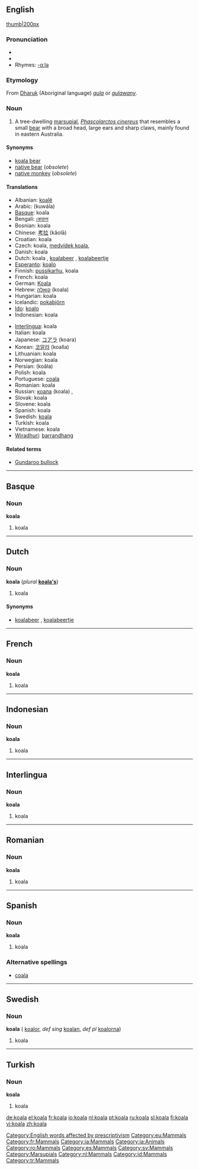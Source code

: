 {{see|Koala}}
==English==

[[image:koala.jpg|thumb|200px]]

===Pronunciation===
*{{SAMPA|/k@U"A:l@/}}
*{{AHD|kō-ä'lə}}
*Rhymes: [[Rhymes:English:-ɑːlə|-ɑːlə]]

===Etymology===
From [[w:Dharuk|Dharuk]] (Aboriginal language) ''[[gula]]'' or ''[[gulawany]]''.

===Noun===
{{en-noun}}

# A tree-dwelling [[marsupial]], ''[[Phascolarctos cinereus]]'' that resembles a small [[bear]] with a broad head, large ears and sharp claws, mainly found in eastern Australia.

====Synonyms====
*[[koala bear]]
*[[native bear]] (''obsolete'')
*[[native monkey]] (''obsolete'')

====Translations====
{{top}}
*Albanian: [[koalë]] {{g|Albanian}}
*Arabic: {{ARchar|[[كوالا]]}} (kuwála) {{f}}
*[[Basque]]: koala
*Bengali: [[কোয়ালা]]
*Bosnian: koala {{f}}
*Chinese: [[考拉]] (kǎolā)
*Croatian: koala {{f}}
*Czech: koala, [[medvídek koala]], {{m}}
*Danish: koala {{g|Danish}}
*Dutch: koala {{m}}, [[koalabeer]] {{m}}, [[koalabeertje]] {{n}}
*[[Esperanto]]: [[koalo]]
*Finnish: [[pussikarhu]], koala
*French: koala {{m}}
*German: [[Koala]] {{m}}
*Hebrew: [[קואלה]] (koala) {{f}}
*Hungarian: koala
*Icelandic: [[pokabjörn]] {{n}}
*[[Ido]]: [[koalo]]
*Indonesian: koala
{{mid}}
*[[Interlingua]]: koala
*Italian: koala {{m}}
*Japanese: [[コアラ]] (koara)
*Korean: [[코알라]] (koalla)
*Lithuanian: koala {{f}}
*Norwegian: koala {{m}}
*Persian: {{FAchar|[[کوآلا]]}} (koâla)
*Polish: koala {{f}}
*Portuguese: [[coala]] {{m}}
*Romanian: koala {{g|Romanian}}
*Russian: [[коала]] (koala) {{m}}, {{f}}
*Slovak: koala {{m}}
*Slovene: koala {{f}}
*Spanish: koala {{m}}
*Swedish: [[koala#Swedish|koala]] {{c}}
*Turkish: koala
*Vietnamese: koala
*[[Wiradhuri]]: [[barrandhang]]
{{bottom}}

====Related terms====
*[[Gundaroo bullock]]

[[Category:English words affected by prescriptivism]]

----

==Basque==

===Noun===
'''koala'''

# koala

[[Category:eu:Mammals]]

----
==Dutch==

===Noun===
'''koala''' {{m}} (''plural'' '''[[koala's]]''')

# koala

====Synonyms====
*[[koalabeer]] {{m}}, [[koalabeertje]] {{n}}

----
==French==

===Noun===
'''koala'''

# koala {{m}}

[[Category:fr:Mammals]]

----
==Indonesian==

===Noun===
'''koala'''

# koala

----
==Interlingua==

===Noun===
'''koala'''

# koala

[[Category:ia:Mammals]]
[[Category:ia:Animals]]

----
==Romanian==

===Noun===
'''koala''' {{f}}

# koala

[[Category:ro:Mammals]]

----
==Spanish==

===Noun===
'''koala''' {{m}}

# koala

===Alternative spellings===
*[[coala]]

[[Category:es:Mammals]]

----
==Swedish==

===Noun===
'''koala''' {{c}} ({{p}} [[koalor]], ''def sing'' [[koalan]], ''def pl'' [[koalorna]])

# koala

[[Category:sv:Mammals]]

----
==Turkish==

===Noun===
'''koala'''

# koala

[[Category:Marsupials]]
[[Category:nl:Mammals]]
[[Category:id:Mammals]]
[[Category:tr:Mammals]]

[[de:koala]]
[[el:koala]]
[[fr:koala]]
[[io:koala]]
[[nl:koala]]
[[pt:koala]]
[[ru:koala]]
[[sl:koala]]
[[fi:koala]]
[[vi:koala]]
[[zh:koala]]